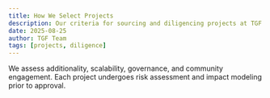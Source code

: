 ```yaml
---
title: How We Select Projects
description: Our criteria for sourcing and diligencing projects at TGF.
date: 2025-08-25
author: TGF Team
tags: [projects, diligence]
---
```


We assess additionality, scalability, governance, and community engagement. Each project undergoes
risk assessment and impact modeling prior to approval.

